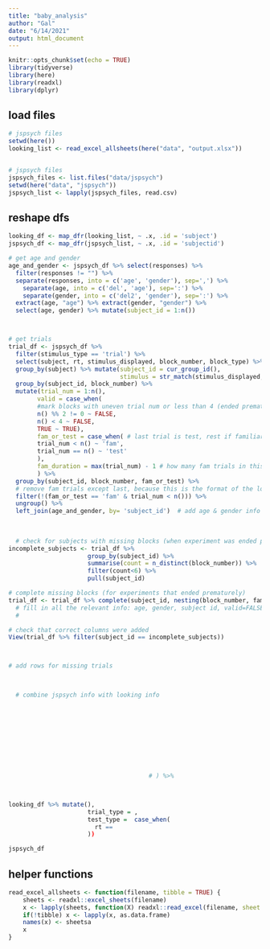 ```yaml
---
title: "baby_analysis"
author: "Gal"
date: "6/14/2021"
output: html_document
---
```


```r
knitr::opts_chunk$set(echo = TRUE)
library(tidyverse)
library(here)
library(readxl)
library(dplyr)
```

## load files

```r

# jspsych files
setwd(here())
looking_list <- read_excel_allsheets(here("data", "output.xlsx"))


# jspsych files
jspsych_files <- list.files("data/jspsych")
setwd(here("data", "jspsych"))
jspsych_list <- lapply(jspsych_files, read.csv)
```

## reshape dfs

```r
looking_df <- map_dfr(looking_list, ~ .x, .id = 'subject')
jspsych_df <- map_dfr(jspsych_list, ~ .x, .id = 'subjectid') 

# get age and gender
age_and_gender <- jspsych_df %>% select(responses) %>%
  filter(responses != "") %>%
  separate(responses, into = c('age', 'gender'), sep=',') %>% 
    separate(age, into = c('del', 'age'), sep=':') %>% 
    separate(gender, into = c('del2', 'gender'), sep=':') %>%
  extract(age, "age") %>% extract(gender, "gender") %>%
  select(age, gender) %>% mutate(subject_id = 1:n())



# get trials
trial_df <- jspsych_df %>%
  filter(stimulus_type == 'trial') %>% 
  select(subject, rt, stimulus_displayed, block_number, block_type) %>%
  group_by(subject) %>% mutate(subject_id = cur_group_id(),
                               stimulus = str_match(stimulus_displayed, "simple_\\s*(.*?)\\s*_A.gif")[,2]) %>%
  group_by(subject_id, block_number) %>% 
  mutate(trial_num = 1:n(),
        valid = case_when(    
        #mark blocks with uneven trial num or less than 4 (ended prematurely)  
        n() %% 2 != 0 ~ FALSE, 
        n() < 4 ~ FALSE,
        TRUE ~ TRUE),
        fam_or_test = case_when( # last trial is test, rest if familiarization
        trial_num < n() ~ 'fam',
        trial_num == n() ~ 'test'
        ),
        fam_duration = max(trial_num) - 1 # how many fam trials in this block
        ) %>%
  group_by(subject_id, block_number, fam_or_test) %>%
  # remove fam trials except last, because this is the format of the looking data (one row for all fam trials)
  filter(!(fam_or_test == 'fam' & trial_num < n())) %>%
  ungroup() %>%
  left_join(age_and_gender, by= 'subject_id')  # add age & gender info
  
  
  
  # check for subjects with missing blocks (when experiment was ended prematurely)
incomplete_subjects <- trial_df %>% 
                      group_by(subject_id) %>% 
                      summarise(count = n_distinct(block_number)) %>% 
                      filter(count<6) %>% 
                      pull(subject_id)

# complete missing blocks (for experiments that ended prematurely)
trial_df <- trial_df %>% complete(subject_id, nesting(block_number, fam_or_test)) %>%
  # fill in all the relevant info: age, gender, subject id, valid=FALSE (leave rest as NA)
  #

# check that correct columns were added
View(trial_df %>% filter(subject_id == incomplete_subjects))



# add rows for missing trials


  
  # combine jspsych info with looking info
  

  
  

  
  
  
  

                                       # ) %>%



looking_df %>% mutate(),
                      trial_type = ,
                      test_type =  case_when(
                        rt == 
                      ))


```

```r
jspsych_df 


```

## helper functions
```r
read_excel_allsheets <- function(filename, tibble = TRUE) {
    sheets <- readxl::excel_sheets(filename)
    x <- lapply(sheets, function(X) readxl::read_excel(filename, sheet = X))
    if(!tibble) x <- lapply(x, as.data.frame)
    names(x) <- sheetsa
    x
}


```